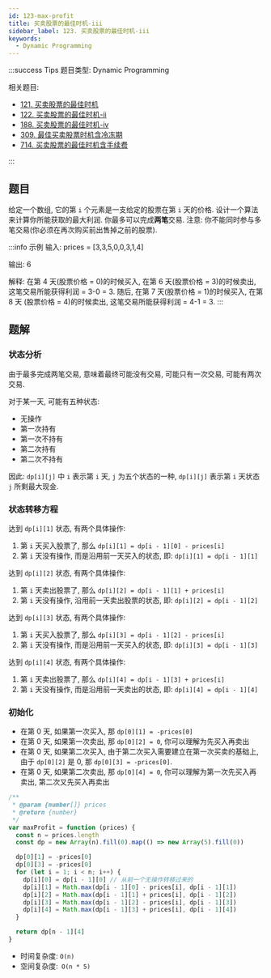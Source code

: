 ```yaml
---
id: 123-max-profit
title: 买卖股票的最佳时机-iii
sidebar_label: 123. 买卖股票的最佳时机-iii
keywords:
  - Dynamic Programming
---
```


:::success Tips
题目类型: Dynamic Programming

相关题目:

- [121. 买卖股票的最佳时机](/leetcode/easy/121-max-profit)
- [122. 买卖股票的最佳时机-ii](/leetcode/medium/122-max-profit)
- [188. 买卖股票的最佳时机-iv](/leetcode/hard/188-max-profit)
- [309. 最佳买卖股票时机含冷冻期](/leetcode/medium/309-max-profit)
- [714. 买卖股票的最佳时机含手续费](/leetcode/medium/714-max-profit)

:::

## 题目

给定一个数组, 它的第 `i` 个元素是一支给定的股票在第 `i` 天的价格. 设计一个算法来计算你所能获取的最大利润. 你最多可以完成**两笔**交易. 注意: 你不能同时参与多笔交易(你必须在再次购买前出售掉之前的股票).

:::info 示例
输入: prices = [3,3,5,0,0,3,1,4]

输出: 6

解释: 在第 4 天(股票价格 = 0)的时候买入, 在第 6 天(股票价格 = 3)的时候卖出, 这笔交易所能获得利润 = 3-0 = 3.
随后, 在第 7 天(股票价格 = 1)的时候买入, 在第 8 天 (股票价格 = 4)的时候卖出, 这笔交易所能获得利润 = 4-1 = 3.
:::

## 题解

### 状态分析

由于最多完成两笔交易, 意味着最终可能没有交易, 可能只有一次交易, 可能有两次交易.

对于某一天, 可能有五种状态:

- 无操作
- 第一次持有
- 第一次不持有
- 第二次持有
- 第二次不持有

因此: `dp[i][j]` 中 `i` 表示第 `i` 天, `j` 为五个状态的一种, `dp[i][j]` 表示第 `i` 天状态 `j` 所剩最大现金.

### 状态转移方程

达到 `dp[i][1]` 状态, 有两个具体操作:

1. 第 `i` 天买入股票了, 那么 `dp[i][1] = dp[i - 1][0] - prices[i]`
2. 第 `i` 天没有操作, 而是沿用前一天买入的状态, 即: `dp[i][1] = dp[i - 1][1]`

达到 `dp[i][2]` 状态, 有两个具体操作:

1. 第 `i` 天卖出股票了, 那么 `dp[i][2] = dp[i - 1][1] + prices[i]`
2. 第 `i` 天没有操作, 沿用前一天卖出股票的状态, 即: `dp[i][2] = dp[i - 1][2]`

达到 `dp[i][3]` 状态, 有两个具体操作:

1. 第 `i` 天买入股票了, 那么 `dp[i][3] = dp[i - 1][2] - prices[i]`
2. 第 `i` 天没有操作, 而是沿用前一天买入的状态, 即: `dp[i][3] = dp[i - 1][3]`

达到 `dp[i][4]` 状态, 有两个具体操作:

1. 第 `i` 天卖出股票了, 那么 `dp[i][4] = dp[i - 1][3] + prices[i]`
2. 第 `i` 天没有操作, 而是沿用前一天卖出的状态, 即: `dp[i][4] = dp[i - 1][4]`

### 初始化

- 在第 0 天, 如果第一次买入, 那 `dp[0][1] = -prices[0]`
- 在第 0 天, 如果第一次卖出, 那 `dp[0][2] = 0`, 你可以理解为先买入再卖出
- 在第 0 天, 如果第二次买入, 由于第二次买入需要建立在第一次买卖的基础上, 由于 `dp[0][2]` 是 0, 那 `dp[0][3] = -prices[0]`.
- 在第 0 天, 如果第二次卖出, 那 `dp[0][4] = 0`, 你可以理解为第一次先买入再卖出, 第二次又先买入再卖出

```ts
/**
 * @param {number[]} prices
 * @return {number}
 */
var maxProfit = function (prices) {
  const n = prices.length
  const dp = new Array(n).fill(0).map(() => new Array(5).fill(0))

  dp[0][1] = -prices[0]
  dp[0][3] = -prices[0]
  for (let i = 1; i < n; i++) {
    dp[i][0] = dp[i - 1][0] // 从前一个无操作转移过来的
    dp[i][1] = Math.max(dp[i - 1][0] - prices[i], dp[i - 1][1])
    dp[i][2] = Math.max(dp[i - 1][1] + prices[i], dp[i - 1][2])
    dp[i][3] = Math.max(dp[i - 1][2] - prices[i], dp[i - 1][3])
    dp[i][4] = Math.max(dp[i - 1][3] + prices[i], dp[i - 1][4])
  }

  return dp[n - 1][4]
}
```

- 时间复杂度: `O(n)`
- 空间复杂度:` O(n * 5)`
